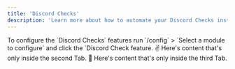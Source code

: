 ```yaml
---
title: 'Discord Checks'
description: 'Learn more about how to automate your Discord Checks instead of your staff members having to do the boring task.'
---
```


<Tabs>
  <Tab title="Step One">
    To configure the `Discord Checks` features run `/config` > `Select a module to configure` and click the `Discord Check feature.
  </Tab>
  <Tab title="Step Two">
    ✌️ Here's content that's only inside the second Tab.
  </Tab>
  <Tab title="Step Three">
    💪 Here's content that's only inside the third Tab.
  </Tab>
</Tabs>

